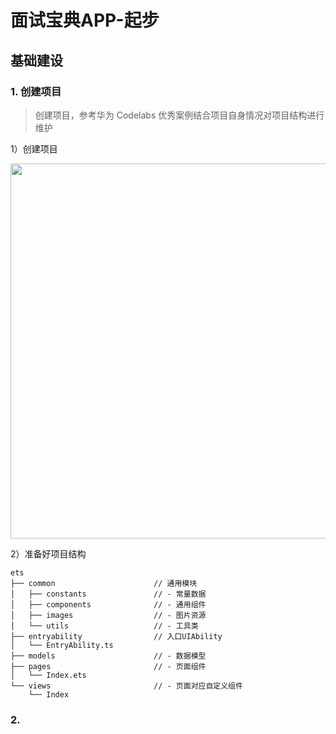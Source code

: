 # 面试宝典APP-起步


## 基础建设

### 1. 创建项目

> 创建项目，参考华为 Codelabs 优秀案例结合项目自身情况对项目结构进行维护
 
1）创建项目

<img src="./images/01.png" width="600" />


2）准备好项目结构

```
ets
├── common                      // 通用模块
│   ├── constants               // - 常量数据
│   ├── components              // - 通用组件
│   ├── images                  // - 图片资源
│   └── utils                   // - 工具类
├── entryability                // 入口UIAbility
│   └── EntryAbility.ts
├── models                      // - 数据模型
├── pages                       // - 页面组件
│   └── Index.ets
└── views                       // - 页面对应自定义组件
    └── Index
```

### 2. 